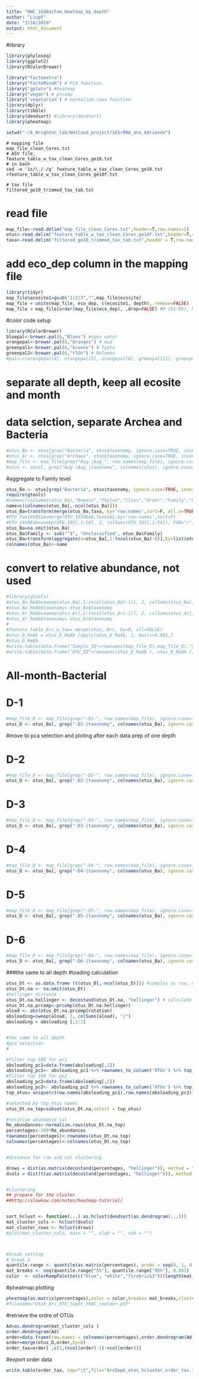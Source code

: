 ```yaml
---
title: "OWC_16SBacFam_Heatmap_by_depth"
author: "Liupf"
date: "3/18/2019"
output: html_document
---
```


#library
```r
library(phyloseq)
library(ggplot2)
library(RColorBrewer)

library("factoextra")
library("FactoMineR") # PCA function
library("gplots") #heatmap
library("vegan") # prcomp
library('vegetarian') # normalize.rows function
library(dplyr)
library(tibble)
library(dendsort) #library(dendsort)
library(pheatmap)
```

```r
setwd("~/A_Wrighton_lab/Wetland_project/16SrRNA_ana_Adrienne")
```

```
# mapping file
map_file_clean_Cores.txt
# ASV file, 
feature_table_w_tax_clean_Cores_ge10.txt
# in bash
sed -e '1s/\./-/g' feature_table_w_tax_clean_Cores_ge10.txt >feature_table_w_tax_clean_Cores_ge10f.txt

# tax file
filtered_ge10_trimmed_tax_tab.txt
```
# read file
```r
map_file<-read.delim("map_file_clean_Cores.txt",header=T,row.names=1)
otus<-read.delim("feature_table_w_tax_clean_Cores_ge10f.txt",header=T,row.names=1, check.names=FALSE) 
taxa<-read.delim("filtered_ge10_trimmed_tax_tab.txt",header = T,row.names = 1) #tax_info, 
```

# add eco_dep column in the mapping file
```r
library(tidyr)
map_file$ecosite1=gsub("1|2|3","",map_file$ecosite)
map_file = unite(map_file, eco_dep, c(ecosite1, depth), remove=FALSE)
map_file = map_file[order(map_file$eco_dep), ,drop=FALSE] #M (D1-D6), N, OW, T is the order
```

#color code setup
```r
library(RColorBrewer)
bluepal<-brewer.pal(6,"Blues") #open water
orangepal<-brewer.pal(6,"Oranges") # mud
greenpal1<-brewer.pal(6,"Greens") # Typha
greenpal2<-brewer.pal(6,"YlGn") # Nelumbo
#pal<-c(orangepal[4], orangepal[5], orangepal[6], greenpal1[2], greenpal1[3], greenpal1[4], bluepal[4], bluepal[5], bluepal[6], greenpal2[6])

```

# separate all depth, keep all ecosite and month
# data selction, separate Archea and Bacteria
```r
#otus_Ba <- otus[grep("Bacteria", otus$taxonomy, ignore.case=TRUE, invert=FALSE), ]
#otus_Ar <- otus[grep("Archaea", otus$taxonomy, ignore.case=TRUE, invert=FALSE), ] 
#map_file <- map_file[grep("Aug-|Aug_", row.names(map_file), ignore.case=TRUE, invert=FALSE),]
#otus <- otus[, grep("Aug-|Aug_|taxonomy", colnames(otus), ignore.case=TRUE, invert=FALSE)]
```

#aggregate to Family level
```r
otus_Ba <- otus[grep("Bacteria", otus$taxonomy, ignore.case=TRUE, invert=FALSE), ]
require(gtools) 
#name=c(colnames(otus_Ba),"Domain","Phylum","Class","Order","Family","Genus","Species")
name=c(colnames(otus_Ba[,-ncol(otus_Ba)]))
otus_Ba=transform(merge(otus_Ba,taxa, by='row.names',sort=F, all.x=TRUE),row.names=Row.names, Row.names=NULL)
#OTU_Tax16SREab=merge(OTU_16SREab,Taxo16S,by='row.names',sort=F)
#OTU_16SREab=sweep(OTU_16S[,1:54], 2, colSums(OTU_16S[,1:54]), FUN="/")
otus_Ba=na.omit(otus_Ba)
otus_Ba$Family <- sub("^$", "Unclassified", otus_Ba$Family)
otus_Ba=transform(aggregate(x=otus_Ba[,1:(ncol(otus_Ba)-8)],by=list(otus_Ba$Family),FUN='sum'), row.names=Group.1,Group.1=NULL)
colnames(otus_Ba)<-name
```


# convert to relative abundance, not used
```r
#library(gtools)
#otus_Ba_ReAb=sweep(otus_Ba[,1:(ncol(otus_Ba)-1)], 2, colSums(otus_Ba[,1:(ncol(otus_Ba)-1)]), FUN="/")
#otus_Ba_ReAb$taxonomy= otus_Ba$taxonomy
#otus_Ar_ReAb=sweep(otus_Ar[,1:(ncol(otus_Ar)-1)], 2, colSums(otus_Ar[,1:(ncol(otus_Ar)-1)]), FUN="/")
#otus_Ar_ReAb$taxonomy= otus_Ar$taxonomy
#
#feature_table_Arc_w_tax= merge(otus, Arc, by=0, all=FALSE)
#otus_D_ReAb = otus_D_ReAb [apply(otus_D_ReAb, 1, max)>=0.001,]
#otus_D_ReAb 
#write.table(data.frame("Sample_ID"=rownames(map_file_D),map_file_D),"map_file_Aug_D1_Cores.txt", sep="\t", row.names=FALSE, quote = FALSE)
#write.table(data.frame("OTU_ID"=rownames(otus_D_ReAb ), otus_D_ReAb ),"feature_table_Aug_D1_Cores_ge10.txt", sep="\t", row.names=FALSE, quote = FALSE)
```
# All-month-Bacterial
# D-1
```r
#map_file_D <- map_file[grep("-D1-", row.names(map_file), ignore.case=TRUE, invert=FALSE),]
otus_D <- otus_Ba[, grep("-D1-|taxonomy", colnames(otus_Ba), ignore.case=TRUE, invert=FALSE)]
```
#move to pca selection and ploting after each data prep of one depth

# D-2
```r
#map_file_D <- map_file[grep("-D2-", row.names(map_file), ignore.case=TRUE, invert=FALSE),]
otus_D <- otus_Ba[, grep("-D2-|taxonomy", colnames(otus_Ba), ignore.case=TRUE, invert=FALSE)]
```

# D-3
```r
#map_file_D <- map_file[grep("-D3-", row.names(map_file), ignore.case=TRUE, invert=FALSE),]
otus_D <- otus_Ba[, grep("-D3-|taxonomy", colnames(otus_Ba), ignore.case=TRUE, invert=FALSE)]
```


# D-4
```r
#map_file_D <- map_file[grep("-D4-", row.names(map_file), ignore.case=TRUE, invert=FALSE),]
otus_D <- otus_Ba[, grep("-D4-|taxonomy", colnames(otus_Ba), ignore.case=TRUE, invert=FALSE)]
```


# D-5
```r
#map_file_D <- map_file[grep("-D5-", row.names(map_file), ignore.case=TRUE, invert=FALSE),]
otus_D <- otus_Ba[, grep("-D5-|taxonomy", colnames(otus_Ba), ignore.case=TRUE, invert=FALSE)]
```


# D-6
```r
#map_file_D <- map_file[grep("-D6-", row.names(map_file), ignore.case=TRUE, invert=FALSE),]
otus_D <- otus_Ba[, grep("-D6-|taxonomy", colnames(otus_Ba), ignore.case=TRUE, invert=FALSE)]
```

###the same to all depth
#loading calculation
```r
otus_Dt <- as.data.frame (t(otus_D[,-ncol(otus_D)])) #samples as row, otu as column
otus_Dt.na <- na.omit(otus_Dt)
#hellinger distance
otus_Dt.na.hellinger <- decostand(otus_Dt.na, "hellinger") # calculate hellinger distances
otus_Dt.na.prcomp<-prcomp(otus_Dt.na.hellinger)
aload <- abs(otus_Dt.na.prcomp$rotation)
absloading=sweep(aload, 2, colSums(aload), "/")
absloading = absloading [,1:2]


#the same to all depth
#pca selection
#

#filter top 100 for pc1
absloading_pc1=data.frame(absloading[,1])
absloading_pc1<- absloading_pc1 %>% rownames_to_column('OTUs') %>% top_n (100) %>% column_to_rownames('OTUs')
#filter top 100 for pc2
absloading_pc2=data.frame(absloading[,2])
absloading_pc2<- absloading_pc2 %>% rownames_to_column('OTUs') %>% top_n (100) %>% column_to_rownames('OTUs')
top_otus= unique(c(row.names(absloading_pc1),row.names(absloading_pc2)))

#selected by top_otus names
otus_Dt.na_top=subset(otus_Dt.na,select = top_otus)

#relative abundance cal
Re_abundances<-normalize.rows(otus_Dt.na_top)
percentages<-100*Re_abundances
rownames(percentages)<-rownames(otus_Dt.na_top)
colnames(percentages)<-colnames(otus_Dt.na_top)


#distance for row and col clustering

drows = dist(as.matrix(decostand(percentages, "hellinger")), method = "euclidean") #decostand(OTUtable_t.na, "hellinger")
dcols = dist(t(as.matrix(decostand(percentages, "hellinger"))), method = "euclidean") #decostand(OTUtable_t.na, "hellinger")


#clustering
## prepare for the cluster
##http://slowkow.com/notes/heatmap-tutorial/


sort_hclust <- function(...) as.hclust(dendsort(as.dendrogram(...)))
mat_cluster_cols <- hclust(dcols)
mat_cluster_rows <- hclust(drows)
#plot(mat_cluster_cols, main = "", xlab = "", sub = "")



#break setting
# break 2
quantile.range <- quantile(as.matrix(percentages), probs = seq(0, 1, 0.01))
mat_breaks <- seq(quantile.range["5%"], quantile.range["95%"], 0.001)
color  <- colorRampPalette(c("blue", "white","firebrick3"))(length(mat_breaks) - 1); c("royalblue4","#FFFFBF","orangered2")
```

#pheatmap plotting
```r
pheatmap(as.matrix(percentages),color = color,breaks= mat_breaks,clustering_distance_rows = drows, clustering_distance_cols=dcols, clustering_method="complete",cellwidth=8,cellheight=5, cluster_cols= mat_cluster_cols,cluster_rows = mat_cluster_rows, show_colnames=TRUE, fontsize=6) # better # hhBC, hclust, hellinger,Bray, complete, treeheight_col=0
#filename="Utah_Arc_OTU_top25_hhBC_reorder.pdf"
```


#retrieve the ordre of OTUs
```r
Ad=as.dendrogram(mat_cluster_cols )
order.dendrogram(Ad)
order=data.frame(row.names = colnames(percentages),order.dendrogram(Ad))
order=merge(otus_D,order,by=0)
order_tax=order[ ,c(1,(ncol(order)-1):ncol(order))]
```

#export order data
```r
write.table(order_tax, sep="\t",file="ArcDep6_otus_hcluster_order_tax.txt",row.names = FALSE) #change the depth1, 2, 3, 4, 5, 6

```